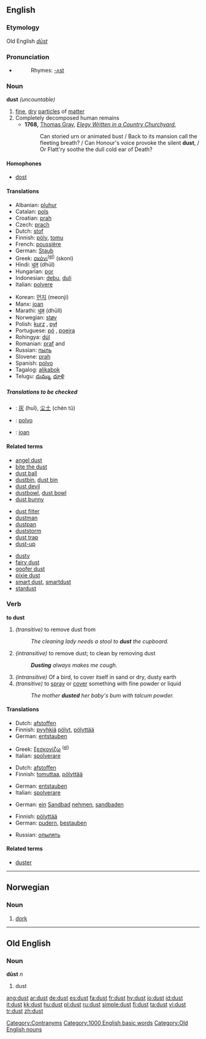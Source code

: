 ==English==

===Etymology===
Old English ''[[dūst]]''

===Pronunciation===
*{{audio|en-us-dust.ogg|Audio (US)}}
*:Rhymes: [[Rhymes:English:-ʌst|-ʌst]]

===Noun===
'''dust''' ''(uncountable)''

# [[fine]], [[dry]] [[particle]]s of [[matter]]
# Completely decomposed human remains
#* '''1768,''' [[w:Thomas Gray|Thomas Gray]], ''[[s:Elegy Written in a Country Churchyard|Elegy Written in a Country Churchyard]]'',
#*: Can storied urn or animated bust / Back to its mansion call the fleeting breath? / Can Honour's voice provoke the silent '''dust''', / Or Flatt'ry soothe the dull cold ear of Death?

====Homophones====
* [[dost]]

====Translations====
{{trans-top|fine, dry particles}}
*Albanian: [[pluhur]] {{m}}
*Catalan: [[pols]] {{f}}
*Croatian: [[prah]] {{m}}
*Czech: [[prach]] {{m}}
*Dutch: [[stof]] {{n}}
*Finnish: [[pöly]], [[tomu]]
*French: [[poussière]] {{f}}
*German: [[Staub]] {{m}}
*Greek: [[σκόνι]]<sup>([[:el:σκόνι|el]])</sup> (skoni) {{f}}
*Hindi: [[धूल]] (dhūl)
*Hungarian: [[por]]
*Indonesian: [[debu]], [[duli]]
*Italian: [[polvere]] {{f}}
{{trans-mid}}
*Korean: [[먼지]] (meonji)
*Manx: [[joan]]
*Marathi: [[धूळ]] (dhūll)
*Norwegian: [[støv]]
*Polish: [[kurz]] {{m}}, [[pył]] {{m}}
*Portuguese: [[pó]] {{m}}, [[poeira]] {{f}}
*Rohingya: [[dúl]]
*Romanian: [[praf]] {{f}} and {{m}}
*Russian: [[пыль]] {{f}}
*Slovene: [[prah]] {{m}}
*Spanish: [[polvo]] {{m}}
*Tagalog: [[alikabok]]
*Telugu: [[దుమ్ము]], [[ధూళి]]
{{trans-bottom}}

=====Translations to be checked=====
{{checktrans}}
*{{ttbc|Chinese}}: [[灰]] (huī), [[尘土]] (chén tǔ)
*{{ttbc|Ido}}: [[polvo]]
*{{ttbc|Manx}}: [[joan#Manx|joan]]

====Related terms====
{{top3}}
*[[angel dust]]
*[[bite the dust]]
*[[dust ball]]
*[[dustbin]], [[dust bin]]
*[[dust devil]]
*[[dustbowl]], [[dust bowl]]
*[[dust bunny]]
{{mid3}}
*[[dust filter]]
*[[dustman]]
*[[dustpan]]
*[[duststorm]]
*[[dust trap]]
*[[dust-up]]
{{mid3}}
*[[dusty]]
*[[fairy dust]]
*[[goofer dust]]
*[[pixie dust]]
*[[smart dust]], [[smartdust]]
*[[stardust]]
{{bottom}}

===Verb===
'''to dust'''

# ''(transitive)'' to remove dust from
#:''The cleaning lady needs a stool to '''dust''' the cupboard.''
# ''(intransitive)'' to remove dust; to clean by removing dust
#:'''''Dusting''' always makes me cough.''
# ''(intransitive)'' Of a bird, to cover itself in sand or dry, dusty earth
# ''(transitive)'' to [[spray]] or [[cover]] something with fine powder or liquid
#:''The mother '''dusted''' her baby's bum with talcum powder.''

====Translations====
{{trans-top|(intransitive) to clean by removing dust}}
*Dutch: [[afstoffen]]
*Finnish: [[pyyhkiä]] [[pöly|pölyt]], [[pölyttää]]
*German: [[entstauben]]
{{trans-mid}}
*Greek: [[ξεσκονίζω]] <sup>([[:el:ξεσκονίζω|el]])</sup>
*Italian: [[spolverare]]
{{trans-bottom}}

{{trans-top|(transitive) to remove dust from}}
*Dutch: [[afstoffen]]
*Finnish: [[tomuttaa]], [[pölyttää]]
{{trans-mid}}
*German: [[entstauben]]
*Italian: [[spolverare]]
{{trans-bottom}}

{{trans-top|of a bird, to cover itself in sand}}
*German: [[ein]] [[Sandbad]] [[nehmen]], [[sandbaden]]
{{trans-mid}}
{{trans-bottom}}

{{trans-top|to spray something with fine powder or liquid}}
*Finnish: [[pölyttää]]
*German: [[pudern]], [[bestauben]]
{{trans-mid}}
*Russian: [[опылять]]
{{trans-bottom}}

====Related terms====
*[[duster]]

[[Category:Contranyms]]
[[Category:1000 English basic words]]

----

==Norwegian==

===Noun===
{{no-noun-m1}}

# [[dork]]

----

==Old English==

===Noun===
'''dūst''' ''n''

# dust

[[Category:Old English nouns]]

[[ang:dust]]
[[ar:dust]]
[[de:dust]]
[[es:dust]]
[[fa:dust]]
[[fr:dust]]
[[hy:dust]]
[[io:dust]]
[[id:dust]]
[[it:dust]]
[[kk:dust]]
[[hu:dust]]
[[pl:dust]]
[[ru:dust]]
[[simple:dust]]
[[fi:dust]]
[[ta:dust]]
[[vi:dust]]
[[tr:dust]]
[[zh:dust]]